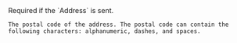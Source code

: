 
<ParamField body="PostalCode" type="string" >  
    <MaxLength255Characters /> 
    Required if the `Address` is sent.

    The postal code of the address. The postal code can contain the following characters: alphanumeric, dashes, and spaces. 
</ParamField>